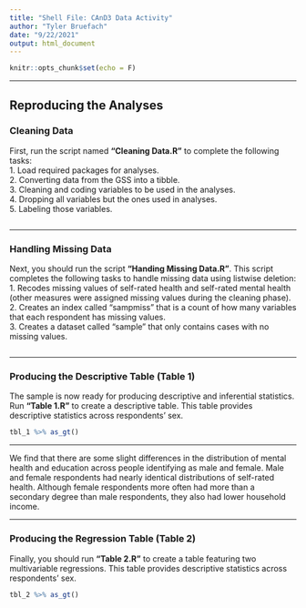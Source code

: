 ```yaml
---
title: "Shell File: CAnD3 Data Activity"
author: "Tyler Bruefach"
date: "9/22/2021"
output: html_document
---
```


```r
knitr::opts_chunk$set(echo = F)
```

***

## Reproducing the Analyses

### Cleaning Data
First, run the script named **"Cleaning Data.R"** to complete the following tasks:  
1. Load required packages for analyses.  
2. Converting data from the GSS into a tibble.  
3. Cleaning and coding variables to be used in the analyses.  
4. Dropping all variables but the ones used in analyses.  
5. Labeling those variables.  

```r

```

***

### Handling Missing Data
Next, you should run the script **"Handing Missing Data.R"**. This script 
completes the following tasks to handle missing data using listwise deletion:  
1. Recodes missing values of self-rated health and self-rated mental health (other
measures were assigned missing values during the cleaning phase).  
2. Creates an index called "sampmiss" that is a count of how many variables that 
each respondent has missing values.  
3. Creates a dataset called "sample" that only contains cases with no missing values.

```r

```
  
***
  
### Producing the Descriptive Table (Table 1)
The sample is now ready for producing descriptive and inferential statistics. Run
**"Table 1.R"** to create a descriptive table. This table provides descriptive statistics
across respondents' sex.


```r
tbl_1 %>% as_gt()
```
  
***

We find that there are some slight differences in the distribution of mental
health and education across people identifying as male and female. Male and 
female respondents had nearly identical distributions of self-rated health. 
Although female respondents more often had more than a secondary degree than 
male respondents, they also had lower household income.
  
***
  
### Producing the Regression Table (Table 2)
Finally, you should run **"Table 2.R"** to create a table featuring two 
multivariable regressions. This table provides descriptive statistics
across respondents' sex.


```r
tbl_2 %>% as_gt()
```










